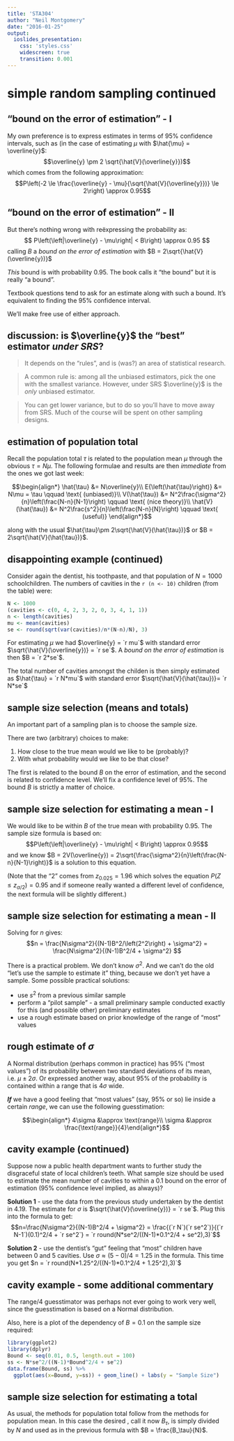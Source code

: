 ```yaml
---
title: 'STA304'
author: "Neil Montgomery"
date: "2016-01-25"
output: 
  ioslides_presentation: 
    css: 'styles.css' 
    widescreen: true 
    transition: 0.001
---
```

\newcommand{\E}[1]{E{\left(#1\right)}}
\newcommand{\flist}[2]{\{#1_1, #1_2, \ldots, #1_#2\}}
\renewcommand{\bar}[1]{\overline{#1}}
\newcommand{\SE}[1]{\sqrt{\hat{V}(#1)}}

# simple random sampling continued

## "bound on the error of estimation" - I

My own preference is to express estimates in terms of 95% confidence intervals, such as (in the case of estimating $\mu$ with $\hat{\mu} = \bar{y}$:
$$\bar{y} \pm 2 \sqrt{\hat{V}(\bar{y}})$$
which comes from the following approximation:
$$P\left(-2 \le \frac{\bar{y} - \mu}{\sqrt{\hat{V}(\bar{y}})} \le 2\right) \approx 0.95$$

## "bound on the error of estimation" - II

But there's nothing wrong with re&euml;xpressing the probability as:
$$ P\left(\left|\bar{y} - \mu\right| < B\right) \approx 0.95 $$
calling $B$ a *bound on the error of estimation* with $B = 2\SE{\bar{y}}$

*This* bound is with probability 0.95. The book calls it "the bound" but it is really "a bound". 

Textbook questions tend to ask for an estimate along with such a bound. It's equivalent to finding the 95% confidence interval. 

We'll make free use of either approach.

## discussion: is $\bar{y}$ the "best" estimator *under SRS*? { .build }

> It depends on the "rules", and is (was?) an area of statistical research.

> A common rule is: among all the unbiased estimators, pick the one with the smallest variance. However, under SRS $\bar{y}$ is the *only* unbiased estimator.

> You can get lower variance, but to do so you'll have to move away from SRS. Much of the course will be spent on other sampling designs.


## estimation of population total { .build }

Recall the population total $\tau$ is related to the population mean $\mu$ through the obvious $\tau = N\mu$. The following formulae and results are then *immediate* from the ones we got last week:

$$\begin{align*}
\hat{\tau} &= N\bar{y}\\
\E{\hat{\tau}} &= N\mu = \tau \qquad \text{ (unbiased)}\\
V(\hat{\tau}) &= N^2\frac{\sigma^2}{n}\left(\frac{N-n}{N-1}\right) \qquad \text{ (nice theory)}\\
\hat{V}(\hat{\tau}) &= N^2\frac{s^2}{n}\left(\frac{N-n}{N}\right) \qquad \text{ (useful)}
\end{align*}$$

along with the usual $\hat{\tau}\pm 2\SE{\hat{\tau}}$ or $B = 2\SE{\hat{\tau}}$.

## disappointing example (continued)

Consider again the dentist, his toothpaste, and that population of $N=1000$ schoolchildren. The numbers of cavities in the `r (n <- 10)` children (from the table) were:
```r
N <- 1000
(cavities <- c(0, 4, 2, 3, 2, 0, 3, 4, 1, 1))
n <- length(cavities)
mu <- mean(cavities)
se <- round(sqrt(var(cavities)/n*(N-n)/N), 3)
```

For estimating $\mu$ we had $\bar{y} = `r mu`$ with standard error $\SE{\bar{y}} = `r se`$. A *bound on the error of estimation* is then $B = `r 2*se`$. 

The total number of cavities amongst the childen is then simply estimated as $\hat{\tau} = `r N*mu`$ with standard error $\SE{\hat{\tau}}= `r N*se`$

## sample size selection (means and totals) { .build }

An important part of a sampling plan is to choose the sample size. 

There are two (arbitrary) choices to make:

1. How close to the true mean would we like to be (probably)?
2. With what probability would we like to be that close?

The first is related to the bound $B$ on the error of estimation, and the second is related to confidence level. We'll fix a confidence level of 95%. The bound $B$ is strictly a matter of choice.

## sample size selection for estimating a mean - I{ .build }

We would like to be within $B$ of the true mean with probability 0.95. The sample size formula is based on:
$$P\left(\left|\bar{y} - \mu\right| < B\right) \approx 0.95$$
and we know $B = 2V(\bar{y}) = 2\sqrt{\frac{\sigma^2}{n}\left(\frac{N-n}{N-1}\right)}$ is a solution to this equation. 

(Note that the "2" comes from $z_{0.025}=1.96$ which solves the equation $P(Z\le z_{\alpha/2}) = 0.95$ and if someone really wanted a different level of confidence, the next formula will be slightly different.)

## sample size selection for estimating a mean - II { .build }

Solving for $n$ gives:
$$n = \frac{N\sigma^2}{(N-1)B^2/\left(2^2\right) + \sigma^2} =
\frac{N\sigma^2}{(N-1)B^2/4 + \sigma^2} $$

There is a practical problem. We don't know $\sigma^2$. And we can't do the old "let's use the sample to estimate it" thing, because we don't yet have a sample. Some possible practical solutions:

* use $s^2$ from a previous similar sample
* perform a "pilot sample" - a small preliminary sample conducted exactly for this (and possible other) preliminary estimates
* use a rough estimate based on prior knowledge of the range of "most" values

## rough estimate of $\sigma$

A Normal distribution (perhaps common in practice) has 95% ("most values") of its probability between two standard deviations of its mean, i.e. $\mu\pm 2\sigma$. Or expressed another way, about 95% of the probability is contained within a range that is $4\sigma$ wide.

***If*** we have a good feeling that "most values" (say, 95% or so) lie inside a certain *range*, we can use the following guesstimation:

$$\begin{align*}
4\sigma  &\approx \text{range}\\
\sigma &\approx \frac{\text{range}}{4}\end{align*}$$

## cavity example (continued)

Suppose now a public health department wants to further study the disgraceful state of local children's teeth. What sample size should be used to estimate the mean number of cavities to within a 0.1 bound on the error of estimation (95% confidence level implied, as always)?

**Solution 1** - use the data from the previous study undertaken by the dentist in 4.19. The estimate for $\sigma$ is $\SE{\bar{y}} = `r se`$. Plug this into the formula to get:
$$n=\frac{N\sigma^2}{(N-1)B^2/4 + \sigma^2} = \frac{(`r N`)(`r se^2`)}{(`r N-1`)(0.1)^2/4 + `r se^2`} = `r round(N*se^2/((N-1)*0.1^2/4 + se^2),3)`$$

**Solution 2** - use the dentist's "gut" feeling that "most" children have between 0 and 5 cavities. Use $\sigma \approx (5-0)/4 = 1.25$ in the formula. This time you get $n = `r round(N*1.25^2/((N-1)*0.1^2/4 + 1.25^2),3)`$

## cavity example - some additional commentary

The range/4 guesstimator was perhaps not ever going to work very well, since the guesstimation is based on a Normal distribution. 

Also, here is a plot of the dependency of $B=0.1$ on the sample size required:

```r
library(ggplot2)
library(dplyr)
Bound <- seq(0.01, 0.5, length.out = 100)
ss <- N*se^2/((N-1)*Bound^2/4 + se^2)
data.frame(Bound, ss) %>% 
  ggplot(aes(x=Bound, y=ss)) + geom_line() + labs(y = "Sample Size")
```

## sample size selection for estimating a total

As usual, the methods for population total follow from the methods for population mean. In this case the desired , call it now $B_\tau$, is simply divided by $N$ and used as in the previous formula with $B = \frac{B_\tau}{N}$.

